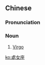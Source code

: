 {{also|处女座}}
==Chinese==
{{zh-forms|s=处女座|type=21}}
{{wikipedia|lang=zh|處女座}}

===Pronunciation===
{{zh-pron
|m=chǔnǚzuò
|c=cyu2 neoi5-2 zo6
|cat=n
}}

===Noun===
{{zh-noun}}

# {{lb|zh|constellation}} [[Virgo]]

[[ko:處女座]]